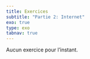 ```yaml
---
title: Exercices
subtitle: "Partie 2: Internet"
exo: true
type: exo
tabnav: true
---
```


Aucun exercice pour l'instant.